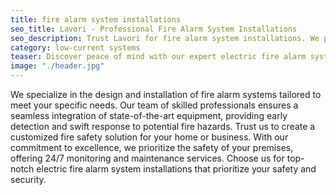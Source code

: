 ```yaml
---
title: fire alarm system installations
seo_title: Lavori - Professional Fire Alarm System Installations
seo_description: Trust Lavori for fire alarm system installations. We provide professional and reliable solutions to protect your home or business. We prioritize safety with you.
category: low-current systems
teaser: Discover peace of mind with our expert electric fire alarm system installations. Our company is dedicated to safeguarding your property with cutting-edge technology and reliable solutions. 
image: "./header.jpg"
---
```

<p>
We specialize in the design and installation of fire alarm systems tailored to meet your specific needs. Our team of skilled professionals ensures a seamless integration of state-of-the-art equipment, providing early detection and swift response to potential fire hazards. Trust us to create a customized fire safety solution for your home or business. With our commitment to excellence, we prioritize the safety of your premises, offering 24/7 monitoring and maintenance services. Choose us for top-notch electric fire alarm system installations that prioritize your safety and security.
</p>